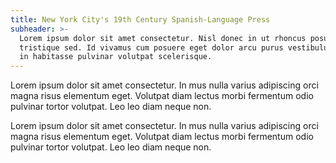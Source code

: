 ```yaml
---
title: New York City's 19th Century Spanish-Language Press
subheader: >-
  Lorem ipsum dolor sit amet consectetur. Nisl donec in ut rhoncus posuere diam
  tristique sed. Id vivamus cum posuere eget dolor arcu purus vestibulum. Eget
  in habitasse pulvinar volutpat scelerisque.
---
```


Lorem ipsum dolor sit amet consectetur. In mus nulla varius adipiscing orci magna risus elementum eget. Volutpat diam lectus morbi fermentum odio pulvinar tortor volutpat. Leo leo diam neque non.

Lorem ipsum dolor sit amet consectetur. In mus nulla varius adipiscing orci magna risus elementum eget. Volutpat diam lectus morbi fermentum odio pulvinar tortor volutpat. Leo leo diam neque non.
